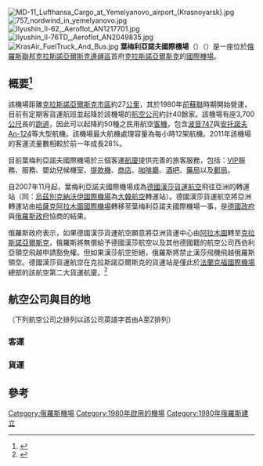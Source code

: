 {{noteTA
|1=zh-cn:海參崴;zh-hk:海參崴;zh-tw:海參崴;
|2=zh-cn:伯力;zh-hk:伯力;zh-tw:伯力;
|3=zh-cn:巴塞罗纳;zh-hk:巴塞羅納;zh-tw:巴塞隆納;
|4=zh-cn:果阿;zh-hk:果阿;zh-tw:果亞;
|5=zh-cn:杜尚別;zh-hk:杜尚別;zh-tw:杜尚貝;
|6=zh-cn:甲米;zh-hk:甲米;zh-tw:喀比;
|7=zh-cn:乌兹别克斯坦;zh-hk:烏茲別克斯坦;zh-tw:烏茲別克;
}}
{{Infobox Airport
| name         = 葉梅利亞諾夫國際機場
| airport_name={{lang|ru|Аэропорт Емельяново}}
|image=Logo Krasnoyarsk chin1.png
|pushpin_map=Russia
|image-width=
|image2=Emelyanovo terminal2.JPG
|image2-width=230
|caption2=國際航廈
| IATA         = KJA
| ICAO         = UNKL
| type         = 民用
| owner        = 
| operator     = 
| city-served  = [[克拉斯諾亞爾斯克|克拉斯諾亞爾斯克]]
| location     = {{RUS}}[[克拉斯諾亞爾斯克|克拉斯諾亞爾斯克]]
| hub          = [[北星航空|北星航空]]<br>[[北風航空|北風航空]]
| elevation-f  = 942
| elevation-m  = 287
| coordinates  = {{Coord|56|10|18|N|092|29|36|E|type:airport}}
| website      = [http://www.yemelyanovo.ru/en/ www.yemelyanovo.ru]
| metric-rwy   = y
| r1-number    = 11/29
| r1-length-f  = 12,139
| r1-length-m  = 3,700
| r1-surface   = 水泥
| stat-year = 2011
| stat1-header = 客運流量數
| stat1-data = 1,632,000
| stat2-header = 貨運流量數
| stat2-data = 16,800噸
| footnotes= 資料來源：葉梅利亞諾夫國際機場<ref name="pax">{{Cite web |url=http://www.yemelyanovo.ru/en/doc.php?id=1018 |title=Yemelyanovo International Airport - 2011 Statistics |accessdate=2017-12-26 |archiveurl=https://web.archive.org/web/20160305185317/http://yemelyanovo.ru/en/doc.php?id=1018 |archivedate=2016-03-05 |deadurl=yes }}</ref>
}}
[[File:MD-11_Lufthansa_Cargo_at_Yemelyanovo_airport_(Krasnoyarsk).jpg|thumb]]
[[File:757_nordwind_in_yemelyanovo.jpg|thumb]]
[[File:Ilyushin_Il-62,_Aeroflot_AN1217701.jpg|thumb]]
[[File:Ilyushin_Il-76TD,_Aeroflot_AN2049835.jpg|thumb]]
[[File:KrasAir_FuelTruck_And_Bus.jpg|thumb]]
'''葉梅利亞諾夫國際機場'''（{{lang-ru|Аэропорт Емельяново}}）（{{airport codes|KJA|UNKL}}）是一座位於[[俄羅斯聯邦|俄羅斯聯邦]][[克拉斯諾亞爾斯克邊疆區|克拉斯諾亞爾斯克邊疆區]]首府[[克拉斯諾亞爾斯克|克拉斯諾亞爾斯克]]的[[國際機場|國際機場]]。

==概要<ref name="AboutAirport">{{Cite web |url=http://www.yemelyanovo.ru/en/about |title=Yemelyanovo International Airport - About/General Information |accessdate=2013-08-21 |archive-date=2013-05-04 |archive-url=https://archive.is/20130504135658/http://www.yemelyanovo.ru/en/about |dead-url=no }}</ref>==
該機場距離[[克拉斯諾亞爾斯克|克拉斯諾亞爾斯克]][[市區|市區]]約27[[公里|公里]]，其於1980年[[前蘇聯|前蘇聯]]時期開始營運，目前有定期客貨運航班並起降於該機場的[[航空公司|航空公司]]約計40餘家。該機場有座3,700[[公尺|公尺]]長的[[跑道|跑道]]，因此可以起降約50種之民用航空[[客機|客機]]，包含[[波音747|波音747]]與[[安托諾夫An-124|安托諾夫An-124]]等大型航機。該機場最大航機處理容量為每小時12架航機。2011年該機場的客運流量數相較於前一年成長28%。

目前葉梅利亞諾夫國際機場於三個客運[[航廈|航廈]]提供完善的旅客服務，包括：[[VIP|VIP]]服務、{{tsl|en|Airport lounge||貴賓室}}服務、嬰幼兒候機室、[[提款機|提款機]]、[[商店|商店]]、[[咖啡廳|咖啡廳]]、[[酒吧|酒吧]]、[[藥局|藥局]]以及[[郵局|郵局]]。

自2007年11月起，葉梅利亞諾夫國際機場成為[[德國漢莎航空|德國漢莎貨運航空]]飛往亞洲的轉運站（同：[[烏茲別克|烏茲別克]][[納沃伊國際機場|納沃伊國際機場]]為[[大韓航空|大韓航空]]轉運站）。德國漢莎貨運航空將亞洲轉運站由[[哈薩克|哈薩克]][[阿拉木圖國際機場|阿拉木圖國際機場]]轉移至葉梅利亞諾夫國際機場一事，是[[德國政治|德國政府]]與[[俄羅斯政府|俄羅斯政府]]協商的結果。

俄羅斯政府表示，如果德國漢莎貨運航空願意將亞洲貨運中心由[[阿拉木圖|阿拉木圖]]轉至[[克拉斯諾亞爾斯克|克拉斯諾亞爾斯克]]，俄羅斯將無償給予德國漢莎航空以及其他德國籍的航空公司西伯利亞領空飛越申請豁免權。但如果漢莎航空拒絕，俄羅斯將禁止漢莎飛機飛越俄羅斯領空。德國漢莎貨運航空在克拉斯諾亞爾斯克的貨運站是僅此於[[法蘭克福國際機場|法蘭克福國際機場]]總部的該航空第二大貨運航廈。<ref>{{Cite web |url=http://www.cargonewsasia.com/secured/article.aspx?id=15&article=16410 |title=存档副本 |access-date=2013-08-21 |archive-url=https://archive.is/20120723035704/http://www.cargonewsasia.com/secured/article.aspx?id=15&article=16410 |archive-date=2012-07-23 |dead-url=yes }}</ref>

==航空公司與目的地==
（下列航空公司之排列以該公司英語字首由A至Z排列）
===客運===
{{Airport-dest-list
| [[俄羅斯航空|俄羅斯航空]] | 莫斯科-謝列梅傑沃
| [[俄羅斯航空|俄羅斯航空]]<br>{{nowrap|（由[[俄罗斯国家航空|俄罗斯国家航空]]營運）}} | 聖彼得堡
| [[俄羅斯航空|俄羅斯航空]]<br>{{nowrap|（由[[海参崴航空|海参崴航空]]營運）}} | [[伯力机场|伯力]]、[[海參崴国际机场|海参崴]]
|[[比什凱克航空|比什凱克航空]] | 比什凱克、奧什
|[[交通航空|交通航空]] | 比什凱克、奧什
| [[IR航空|IR航空]] | 伊爾庫茨克、新西伯利亞、烏蘭烏德
| [[吉爾吉斯航空|吉爾吉斯航空]] | 比什凱克、奧什
| [[北星航空|北星航空]] | 阿巴坎、<ref>{{cite news|last=Тимофеева|first=Анна|title=Из Красноярска запустили прямой авиарейс до хакасских озер|url=http://www.rg.ru/2013/07/01/reg-sibfo/reys-anons.html|accessdate=1 July 2013|newspaper="Российская газета"|date=1 July 2013}}</ref>阿斯塔納、貝基特<ref>[http://terms.naer.edu.tw/detail/1900616/?index=1 國家教育研究院 學術名詞資訊網 Baykit]{{dead link|date=2018年4月 |bot=InternetArchiveBot |fix-attempted=yes }}</ref>、巴庫、北京-首都、赤塔、杜拜<ref>{{cite news|title=Авиакомпания NordStar открывает рейс по маршруту Красноярск—Дубай|url=http://ato.ru/content/aviakompaniya-nordstar-otkryvaet-reys-po-marshrutu-krasnoyarsk-dubay|accessdate=24 September 2012|newspaper=ATO.ru|date=20 September 2012|archive-date=2014-03-02|archive-url=https://web.archive.org/web/20140302115510/http://www.ato.ru/content/aviakompaniya-nordstar-otkryvaet-reys-po-marshrutu-krasnoyarsk-dubay|dead-url=yes}}</ref>、杜尚貝、伊加卡、伊爾庫茨克、[[伯力机场|伯力]]、、苦盞、米爾尼<ref>{{cite news|last=L|first=J|title=NordStar Adds 3 Routes from Krasnoyarsk in June 2013|url=http://airlineroute.net/2013/06/05/y7-kja-jun13/|accessdate=5 June 2013|newspaper=Routesonline / Routes|date=5 June 2013|archive-date=2014-02-27|archive-url=https://web.archive.org/web/20140227220450/http://airlineroute.net/2013/06/05/y7-kja-jun13/|dead-url=no}}</ref> 、莫斯科-多莫多傑沃、新西伯利亞、通古斯、聖彼得堡、速古特、托木斯克、圖拉、土魯漢斯克、烏蘭烏德、瓦納瓦拉、[[海參崴国际机场|海参崴]]、葉卡捷琳堡、葉爾溫<ref>{{cite news|title=Авиакомпания NordStar начнет с 1 мая летать из Красноярска в Ереван  РИА Новости|accessdate=28 February 2013|newspaper=RIA Novosti|date=28 February 2013}}</ref><br>'''季節性'''：安納帕、索契<br> '''包機'''：曼谷-蘇凡納布<ref name=KJA_WIN12-13>{{cite web|title=Аэропорт «Емельяново» переходит на зимнее расписание.|url=http://www.yemelyanovo.ru/doc.php?id=1631|work=Новости|accessdate=26 October 2012}}</ref>、三亞
| [[北風航空|北風航空]] |'''季節性包機'''：安塔爾亞、曼谷-蘇凡納布、巴塞隆納、果亞、伊拉克利翁、古爾岱蓋、拉納卡、莫納斯提爾、普吉島、三亞、沙姆沙伊赫
| [[俄線航空|俄線航空]]| 葉卡捷琳堡
| [[S7航空|S7航空]] | 北京-首都、莫斯科-多莫多傑沃<br>'''季節性'''：曼谷-蘇凡納布
| [[索蒙航空|索蒙航空]] | 杜尚貝、苦盞
| [[烏拉爾航空|烏拉爾航空]] | 杜尚貝、哈爾濱、苦盞、礦水城、納曼干、薩馬爾罕<ref>{{cite news|title=ОАО «Уральские авиалинии» запускает рейс Красноярск — Самарканд|url=http://urbc.ru/1068014965-oao-uralskie-avialinii-zapuskaet-reys-krasnoyarsk-samarkand.html|accessdate=31 July 2013|newspaper=Информационно-аналитическое агентство «УралБизнесКонсалтинг»|date=31 July 2013}}</ref>、聖彼得堡、塔什干、[[海參崴国际机场|海参崴]]、葉卡捷琳堡
| [[烏塔航空|烏塔航空]] | 伊加爾卡<ref>{{cite web|title=Авиакомпания «ЮТэйр» открывает новый рейс Сургут – Игарка – Красноярск|url=http://www.utair.ru/news/6409556.html|work=Новости|publisher=Utair Aviation|accessdate=24 October 2012|deadurl=yes|archiveurl=https://web.archive.org/web/20130222010610/http://utair.ru/news/6409556.html|archivedate=2013年2月22日}}</ref><br>'''包機'''：安塔爾亞、喀比
|[[烏茲別克航空|烏茲別克航空]] | 塔什干
| [[雅庫提亞航空|雅庫提亞航空]] | 克拉斯諾達爾、彼得巴甫洛夫斯克勘察加、雅庫茨克
| [[亞美爾航空|亞美爾航空]] | 莫斯科-多莫多傑沃
}}

===貨運===
{{Airport-dest-list
|{{nowrap|[[空橋貨運航空|空橋貨運航空]]}} | 阿姆斯特丹、香港、上海-浦東、莫斯科-謝列梅傑沃、芝加哥、鄭州、[[深圳宝安國際機場|深圳]]
|[[漢莎貨運航空|漢莎貨運航空]] | 德里、法蘭克福、廣州、莫斯科-謝列梅傑沃、大阪-關西、首爾-仁川、上海-浦東、天津、東京-成田
}}

==參考==
{{REFLIST}}


{{Airports in Russia}}
[[Category:俄羅斯機場|Category:俄羅斯機場]]
[[Category:1980年啟用的機場|Category:1980年啟用的機場]]
[[Category:1980年俄羅斯建立|Category:1980年俄羅斯建立]]